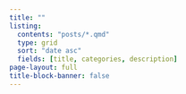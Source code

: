 ```yaml
---
title: ""
listing: 
  contents: "posts/*.qmd"
  type: grid
  sort: "date asc"
  fields: [title, categories, description]
page-layout: full
title-block-banner: false
---
```

